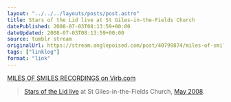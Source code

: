 ```yaml
---
layout: "../../../layouts/posts/post.astro"
title: Stars of the Lid live at St Giles-in-the-Fields Church
datePublished: 2008-07-03T08:13:59+00:00
dateUpdated: 2008-07-03T08:13:59+00:00
source: tumblr stream
originalUrl: https://stream.anglepoised.com/post/40799874/miles-of-smiles-recordings-on-virbcom
tags: ["linklog"]
format: "link"
---
```


[MILES OF SMILES RECORDINGS on Virb.com][1]

> [Stars of the Lid live](http://www.virb.com/milesofsmilesrecordings) at St Giles-in-the-Fields Church, [May 2008](http://www.last.fm/event/496149).

[1]: http://www.virb.com/milesofsmilesrecordings
